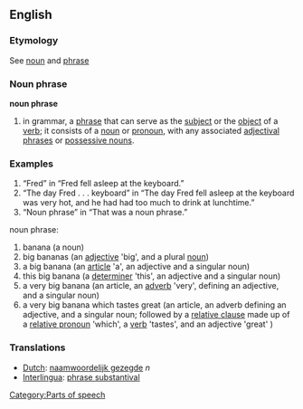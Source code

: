 ==English==
===Etymology===
See [[noun]] and [[phrase]]
===Noun phrase===
'''noun phrase'''
# in grammar, a [[phrase]] that can serve as the [[subject]] or the [[object]] of a [[verb]]; it consists of a [[noun]] or [[pronoun]], with any associated [[adjectival phrases]] or [[possessive noun]]s.
===Examples===
# “Fred” in “Fred fell asleep at the keyboard.”
# “The day Fred . . . keyboard” in “The day Fred fell asleep at the keyboard was very hot, and he had had too much to drink at lunchtime.”
# “Noun phrase” in “That was a noun phrase.”
noun phrase:
# banana (a noun)
# big bananas (an [[adjective]] 'big', and a plural [[noun]])
# a big banana (an [[article]] 'a', an adjective and a singular noun)
# this big banana (a [[determiner]] 'this', an adjective and a singular noun)
# a very big banana (an article, an [[adverb]] 'very', defining an adjective, and a singular noun)
# a very big banana which tastes great (an article, an adverb defining an adjective, and a singular noun; followed by a [[relative clause]] made up of a [[relative pronoun]] 'which', a [[verb]] 'tastes', and an adjective 'great' )

===Translations===
*[[Dutch]]: [[naamwoordelijk gezegde]] ''n''
*[[Interlingua]]: [[phrase substantival]]

[[Category:Parts of speech]]